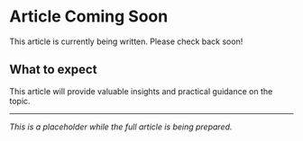 # Article Coming Soon

This article is currently being written. Please check back soon!

## What to expect

This article will provide valuable insights and practical guidance on the topic.

---

*This is a placeholder while the full article is being prepared.*